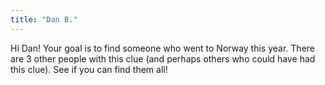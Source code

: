 ```yaml
---
title: "Dan B."
---
```


Hi Dan! Your goal is to find someone who went to Norway this year. There are 3 other people with this clue (and perhaps others who could have had this clue). See if you can find them all!
